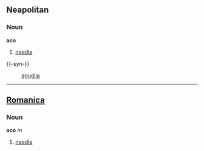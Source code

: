 ==Neapolitan==
===Noun===
'''aco'''
#[[needle]]

{{-syn-}}
:[[aguglia]]

----

==[[Romanica]]==
===Noun===
<b>aco</b> ''m''
#[[needle]]